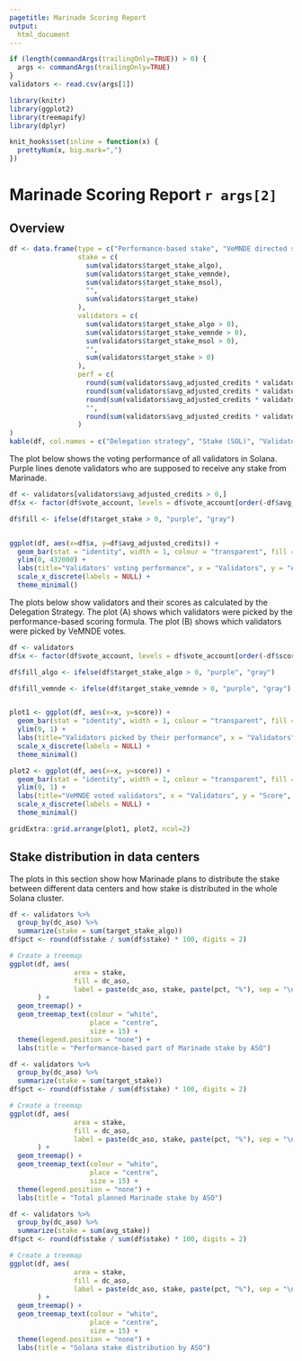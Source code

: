 ```yaml
---
pagetitle: Marinade Scoring Report
output:
  html_document
---
```

```r
if (length(commandArgs(trailingOnly=TRUE)) > 0) {
  args <- commandArgs(trailingOnly=TRUE)
}
validators <- read.csv(args[1])

library(knitr)
library(ggplot2)
library(treemapify)
library(dplyr)

knit_hooks$set(inline = function(x) {
  prettyNum(x, big.mark=",")
})
```
# Marinade Scoring Report `r args[2]`
## Overview
```r
df <- data.frame(type = c("Performance-based stake", "VeMNDE directed stake", "mSOL directed stake", "", "**Total stake**"),
                 stake = c(
                   sum(validators$target_stake_algo),
                   sum(validators$target_stake_vemnde),
                   sum(validators$target_stake_msol),
                   "",
                   sum(validators$target_stake)
                 ),
                 validators = c(
                   sum(validators$target_stake_algo > 0),
                   sum(validators$target_stake_vemnde > 0),
                   sum(validators$target_stake_msol > 0),
                   "",
                   sum(validators$target_stake > 0)
                 ),
                 perf = c(
                   round(sum(validators$avg_adjusted_credits * validators$target_stake_algo) / sum(validators$target_stake_algo)),
                   round(sum(validators$avg_adjusted_credits * validators$target_stake_vemnde) / sum(validators$target_stake_vemnde)),
                   round(sum(validators$avg_adjusted_credits * validators$target_stake_msol) / sum(validators$target_stake_msol)),
                   "",
                   round(sum(validators$avg_adjusted_credits * validators$target_stake) / sum(validators$target_stake))
                 )
)
kable(df, col.names = c("Delegation strategy", "Stake (SOL)", "Validators", "Stake-weighted performance"), align = "r")
```

The plot below shows the voting performance of all validators in Solana. Purple lines denote validators who are supposed to receive any stake from Marinade.

```r
df <- validators[validators$avg_adjusted_credits > 0,]
df$x <- factor(df$vote_account, levels = df$vote_account[order(-df$avg_adjusted_credits)])

df$fill <- ifelse(df$target_stake > 0, "purple", "gray")


ggplot(df, aes(x=df$x, y=df$avg_adjusted_credits)) +
  geom_bar(stat = "identity", width = 1, colour = "transparent", fill = df$fill) +
  ylim(0, 432000) +
  labs(title="Validators' voting performance", x = "Validators", y = "Average commission adjusted vote credits") +
  scale_x_discrete(labels = NULL) +
  theme_minimal()
```

The plots below show validators and their scores as calculated by the Delegation Strategy. The plot (A) shows which validators were picked by the performance-based scoring formula. The plot (B) shows which validators were picked by VeMNDE votes.

```r
df <- validators
df$x <- factor(df$vote_account, levels = df$vote_account[order(-df$score)])

df$fill_algo <- ifelse(df$target_stake_algo > 0, "purple", "gray")

df$fill_vemnde <- ifelse(df$target_stake_vemnde > 0, "purple", "gray")


plot1 <- ggplot(df, aes(x=x, y=score)) +
  geom_bar(stat = "identity", width = 1, colour = "transparent", fill = df$fill_algo) +
  ylim(0, 1) +
  labs(title="Validators picked by their performance", x = "Validators", y = "Score", tag = "A") +
  scale_x_discrete(labels = NULL) +
  theme_minimal()

plot2 <- ggplot(df, aes(x=x, y=score)) +
  geom_bar(stat = "identity", width = 1, colour = "transparent", fill = df$fill_vemnde) +
  ylim(0, 1) +
  labs(title="VeMNDE voted validators", x = "Validators", y = "Score", tag = "B") +
  scale_x_discrete(labels = NULL) +
  theme_minimal()

gridExtra::grid.arrange(plot1, plot2, ncol=2)
```

## Stake distribution in data centers
The plots in this section show how Marinade plans to distribute the stake between different data centers and how stake is distributed in the whole Solana cluster.

```r
df <- validators %>% 
  group_by(dc_aso) %>% 
  summarize(stake = sum(target_stake_algo))
df$pct <- round(df$stake / sum(df$stake) * 100, digits = 2)

# Create a treemap
ggplot(df, aes(
                area = stake,
                fill = dc_aso,
                label = paste(dc_aso, stake, paste(pct, "%"), sep = "\n"))
       ) +
  geom_treemap() +
  geom_treemap_text(colour = "white",
                    place = "centre",
                    size = 15) +
  theme(legend.position = "none") +
  labs(title = "Performance-based part of Marinade stake by ASO")
```


```r
df <- validators %>% 
  group_by(dc_aso) %>% 
  summarize(stake = sum(target_stake))
df$pct <- round(df$stake / sum(df$stake) * 100, digits = 2)

# Create a treemap
ggplot(df, aes(
                area = stake,
                fill = dc_aso,
                label = paste(dc_aso, stake, paste(pct, "%"), sep = "\n"))
       ) +
  geom_treemap() +
  geom_treemap_text(colour = "white",
                    place = "centre",
                    size = 15) +
  theme(legend.position = "none") +
  labs(title = "Total planned Marinade stake by ASO")
```


```r
df <- validators %>% 
  group_by(dc_aso) %>% 
  summarize(stake = sum(avg_stake))
df$pct <- round(df$stake / sum(df$stake) * 100, digits = 2)

# Create a treemap
ggplot(df, aes(
                area = stake,
                fill = dc_aso,
                label = paste(dc_aso, stake, paste(pct, "%"), sep = "\n"))
       ) +
  geom_treemap() +
  geom_treemap_text(colour = "white",
                    place = "centre",
                    size = 15) +
  theme(legend.position = "none") +
  labs(title = "Solana stake distribution by ASO")
```
